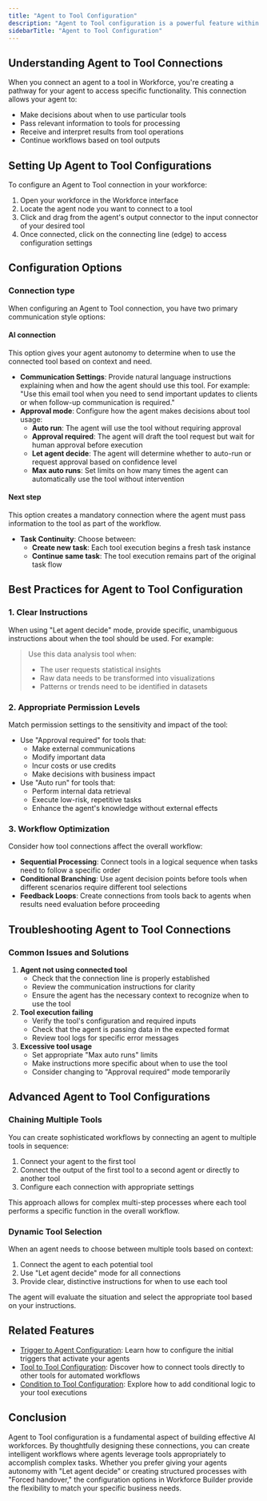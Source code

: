 ```yaml
---
title: "Agent to Tool Configuration"
description: "Agent to Tool configuration is a powerful feature within Workforce that enables you to establish connections between your AI agents and the tools they need to complete tasks. "
sidebarTitle: "Agent to Tool Configuration"
---
```


## Understanding Agent to Tool Connections

When you connect an agent to a tool in Workforce, you're creating a pathway for your agent to access specific functionality. This connection allows your agent to:

- Make decisions about when to use particular tools
- Pass relevant information to tools for processing
- Receive and interpret results from tool operations
- Continue workflows based on tool outputs

## Setting Up Agent to Tool Configurations

To configure an Agent to Tool connection in your workforce:

1. Open your workforce in the Workforce interface
2. Locate the agent node you want to connect to a tool
3. Click and drag from the agent's output connector to the input connector of your desired tool
4. Once connected, click on the connecting line (edge) to access configuration settings

## Configuration Options

### Connection type

When configuring an Agent to Tool connection, you have two primary communication style options:

#### AI connection

This option gives your agent autonomy to determine when to use the connected tool based on context and need.

- **Communication Settings**: Provide natural language instructions explaining when and how the agent should use this tool. For example: "Use this email tool when you need to send important updates to clients or when follow-up communication is required."
- **Approval mode**: Configure how the agent makes decisions about tool usage:
  - **Auto run**: The agent will use the tool without requiring approval
  - **Approval required**: The agent will draft the tool request but wait for human approval before execution
  - **Let agent decide**: The agent will determine whether to auto-run or request approval based on confidence level
  - **Max auto runs**: Set limits on how many times the agent can automatically use the tool without intervention

#### Next step

This option creates a mandatory connection where the agent must pass information to the tool as part of the workflow.

- **Task Continuity**: Choose between:
  - **Create new task**: Each tool execution begins a fresh task instance
  - **Continue same task**: The tool execution remains part of the original task flow

## Best Practices for Agent to Tool Configuration

### 1. Clear Instructions

When using "Let agent decide" mode, provide specific, unambiguous instructions about when the tool should be used. For example:

> Use this data analysis tool when:
>
> - The user requests statistical insights
> - Raw data needs to be transformed into visualizations
> - Patterns or trends need to be identified in datasets

### 2. Appropriate Permission Levels

Match permission settings to the sensitivity and impact of the tool:

- Use "Approval required" for tools that:
  - Make external communications
  - Modify important data
  - Incur costs or use credits
  - Make decisions with business impact
- Use "Auto run" for tools that:
  - Perform internal data retrieval
  - Execute low-risk, repetitive tasks
  - Enhance the agent's knowledge without external effects

### 3. Workflow Optimization

Consider how tool connections affect the overall workflow:

- **Sequential Processing**: Connect tools in a logical sequence when tasks need to follow a specific order
- **Conditional Branching**: Use agent decision points before tools when different scenarios require different tool selections
- **Feedback Loops**: Create connections from tools back to agents when results need evaluation before proceeding

## Troubleshooting Agent to Tool Connections

### Common Issues and Solutions

1. **Agent not using connected tool**
   - Check that the connection line is properly established
   - Review the communication instructions for clarity
   - Ensure the agent has the necessary context to recognize when to use the tool
2. **Tool execution failing**
   - Verify the tool's configuration and required inputs
   - Check that the agent is passing data in the expected format
   - Review tool logs for specific error messages
3. **Excessive tool usage**
   - Set appropriate "Max auto runs" limits
   - Make instructions more specific about when to use the tool
   - Consider changing to "Approval required" mode temporarily

## Advanced Agent to Tool Configurations

### Chaining Multiple Tools

You can create sophisticated workflows by connecting an agent to multiple tools in sequence:

1. Connect your agent to the first tool
2. Connect the output of the first tool to a second agent or directly to another tool
3. Configure each connection with appropriate settings

This approach allows for complex multi-step processes where each tool performs a specific function in the overall workflow.

### Dynamic Tool Selection

When an agent needs to choose between multiple tools based on context:

1. Connect the agent to each potential tool
2. Use "Let agent decide" mode for all connections
3. Provide clear, distinctive instructions for when to use each tool

The agent will evaluate the situation and select the appropriate tool based on your instructions.

## Related Features

- [Trigger to Agent Configuration](https://relevanceai.com/docs/workforce-builder/configurations/trigger-to-agent): Learn how to configure the initial triggers that activate your agents
- [Tool to Tool Configuration](https://relevanceai.com/docs/workforce-builder/configurations/tool-to-tool): Discover how to connect tools directly to other tools for automated workflows
- [Condition to Tool Configuration](https://relevanceai.com/docs/workforce-builder/configurations/condition-to-tool): Explore how to add conditional logic to your tool executions

## Conclusion

Agent to Tool configuration is a fundamental aspect of building effective AI workforces. By thoughtfully designing these connections, you can create intelligent workflows where agents leverage tools appropriately to accomplish complex tasks. Whether you prefer giving your agents autonomy with "Let agent decide" or creating structured processes with "Forced handover," the configuration options in Workforce Builder provide the flexibility to match your specific business needs.